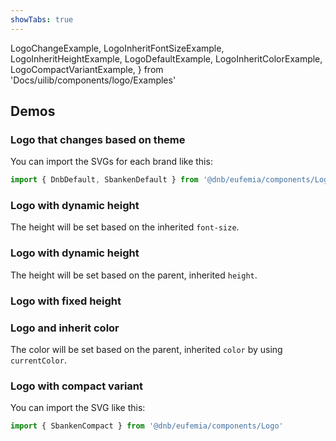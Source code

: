 ```yaml
---
showTabs: true
---
```


  LogoChangeExample,
  LogoInheritFontSizeExample,
  LogoInheritHeightExample,
  LogoDefaultExample,
  LogoInheritColorExample,
  LogoCompactVariantExample,
} from 'Docs/uilib/components/logo/Examples'

## Demos

### Logo that changes based on theme

You can import the SVGs for each brand like this:

```jsx
import { DnbDefault, SbankenDefault } from '@dnb/eufemia/components/Logo'
```

<LogoChangeExample />

### Logo with dynamic height

The height will be set based on the inherited `font-size`.

<LogoInheritFontSizeExample />

### Logo with dynamic height

The height will be set based on the parent, inherited `height`.

<LogoInheritHeightExample />

### Logo with fixed height

<LogoDefaultExample />

### Logo and inherit color

The color will be set based on the parent, inherited `color` by using `currentColor`.

<LogoInheritColorExample />

<VisibilityByTheme visible="sbanken">

### Logo with compact variant

You can import the SVG like this:

```jsx
import { SbankenCompact } from '@dnb/eufemia/components/Logo'
```

<LogoCompactVariantExample />

</VisibilityByTheme>
